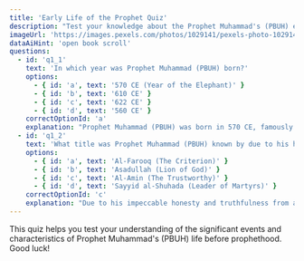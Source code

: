 ```yaml
---
title: 'Early Life of the Prophet Quiz'
description: "Test your knowledge about the Prophet Muhammad's (PBUH) early life."
imageUrl: 'https://images.pexels.com/photos/1029141/pexels-photo-1029141.jpeg'
dataAiHint: 'open book scroll'
questions:
  - id: 'q1_1'
    text: 'In which year was Prophet Muhammad (PBUH) born?'
    options:
      - { id: 'a', text: '570 CE (Year of the Elephant)' }
      - { id: 'b', text: '610 CE' }
      - { id: 'c', text: '622 CE' }
      - { id: 'd', text: '560 CE' }
    correctOptionId: 'a'
    explanation: "Prophet Muhammad (PBUH) was born in 570 CE, famously known as the Year of the Elephant due to the event of Abraha's army attempting to destroy the Kaaba."
  - id: 'q1_2'
    text: 'What title was Prophet Muhammad (PBUH) known by due to his honesty?'
    options:
      - { id: 'a', text: 'Al-Farooq (The Criterion)' }
      - { id: 'b', text: 'Asadullah (Lion of God)' }
      - { id: 'c', text: 'Al-Amin (The Trustworthy)' }
      - { id: 'd', text: 'Sayyid al-Shuhada (Leader of Martyrs)' }
    correctOptionId: 'c'
    explanation: "Due to his impeccable honesty and truthfulness from a young age, Prophet Muhammad (PBUH) was widely known as Al-Amin (The Trustworthy) and As-Sadiq (The Truthful)."
---
```


This quiz helps you test your understanding of the significant events and characteristics of Prophet Muhammad's (PBUH) life before prophethood.
Good luck!
